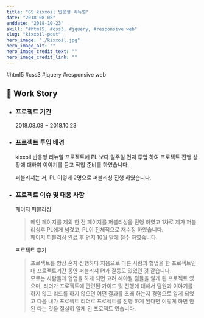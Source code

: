 ```yaml
---
title: "GS kixxoil 반응형 리뉴얼"
date: "2018-08-08"
enddate: "2018-10-23"
skill: "#html5, #css3, #jquery, #responsive web"
slug: "kixxoil-post"
hero_image: "./kixxoil.jpg"
hero_image_alt: ""
hero_image_credit_text: ""
hero_image_credit_link: ""
---
```


<div className="badge-wrap">
  <span className="badge badge-html">#html5</span>
  <span className="badge badge-css">#css3</span>
  <span className="badge badge-javscript">#jquery</span>
  <span className="badge badge-rwd">#responsive web</span>
</div>

## 🎤 Work Story

- ### 프로젝트 기간

  2018.08.08 ~ 2018.10.23

- ### 프로젝트 투입 배경

  kixxoil 반응형 리뉴얼 프로젝트에 PL 보다 일주일 먼저 투입 하여 프로젝트 진행 상황에 대하여 이야기를 듣고 작업 준비를 하였습니다.

  퍼블리셔는 저, PL 이렇게 2명으로 퍼블리싱 진행 하였습니다.

- ### 프로젝트 이슈 및 대응 사항

  페이지 퍼블리싱

  > 메인 페이지를 제외 한 전 페이지를 퍼블리싱을 진행 하였고 1차로 제가 퍼블리싱후 PL에게 넘겼고, PL이 전체적으로 재수정 하였습니다.<br/>
  > 페이지 퍼블리싱 완료 후 먼저 10월 말에 철수 하였습니다.

  프로젝트 후기

  > 프로젝트를 항상 혼자 진행하다 처음으로 다른 사람과 협업을 한 프로젝트인대 프로젝트기간 동안 퍼블리셔 Pl과 갈등도 있었던 것 같습니다. <br/>
  > 모르는 사람들과 협업을 하게 되면 고려 해야될 점들을 알게 된 프로젝트 였으며, 리더가 프로젝트에 관련된 가이드 및 진행에 대해서 팀원과 이야기를 하지 않고 리드를 하지 않으면 어떤 결과를 초래 하는지 경험으로 알게 되었고 다음 내가 프로젝트 리더로 프로젝트를 진행 하게 된다면 이렇게 하면 안된 다는 것을 절실히 알게 된 프로젝트 였습니다.
